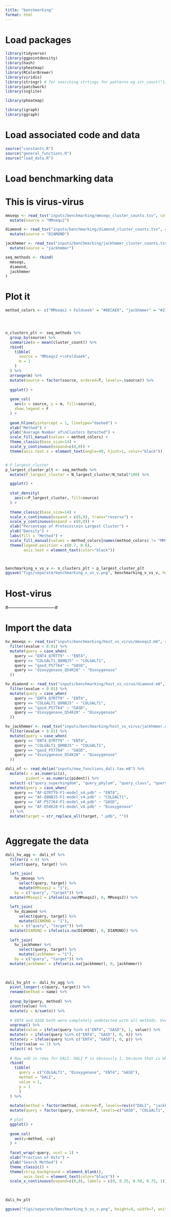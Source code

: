 ```yaml
---
title: "benchmarking"
format: html
---
```


# Load packages
```r
library(tidyverse)
library(ggpointdensity)
library(hash)
library(pheatmap)
library(RColorBrewer)
library(viridis)
library(stringr) # for searching strtings for patterns eg str_count("1,2,3", ',') --> 2
library(patchwork)
library(svglite)

library(pheatmap)

library(igraph)
library(ggraph)
```

# Load associated code and data
```r
source("constants.R")
source("general_functions.R")
source("load_data.R")
```

# Load benchmarking data
# This is virus-virus
```r
mmseqs <- read_tsv("inputs/benchmarking/mmseqs_cluster_counts.tsv", col_names = c("cluster_ID", "cluster_count", "N_largest_cluster", "N_total")) %>%
  mutate(source = "MMseqs2")

diamond <- read_tsv("inputs/benchmarking/diamond_cluster_counts.tsv", col_names = c("cluster_ID", "cluster_count", "N_largest_cluster", "N_total")) %>%
  mutate(source = "DIAMOND")

jackhmmer <- read_tsv("inputs/benchmarking/jackhmmer_cluster_counts.tsv.tmp", col_names = c("cluster_ID", "cluster_count", "N_largest_cluster", "N_total")) %>%
  mutate(source = "jackhmmer")

seq_methods <- rbind(
  mmseqs, 
  diamond,
  jackhmmer
)
```

# Plot it
```r

method_colors <- c("MMseqs2 + Foldseek" = "#8ECAE6", "jackhmmer" = "#219EBC", "DIAMOND" = "#126782", "MMseqs2" = "#023047")




n_clusters_plt <- seq_methods %>%
  group_by(source) %>%
  summarize(m = mean(cluster_count)) %>%
  rbind(
    tibble(
      source = "MMseqs2 +\nFoldseek",
      m = 1
    )
  ) %>%
  arrange(m) %>%
  mutate(source = factor(source, ordered=T, levels=.$source)) %>%
  
  ggplot() +
  
  geom_col(
    aes(x = source, y = m, fill=source),
    show.legend = F
  ) +
  
  geom_hline(yintercept = 1, linetype="dashed") +
  xlab("Method") +
  ylab("Average Number of\nClusters Detected") +
  scale_fill_manual(values = method_colors) +
  theme_classic(base_size=14) +
  scale_y_continuous(expand=c(0,0)) +
  theme(axis.text.x = element_text(angle=40, hjust=1, color="black"))


# P_largest_cluster
p_largest_cluster_plt <- seq_methods %>%
  mutate(P_largest_cluster = N_largest_cluster/N_total*100) %>%

  ggplot() +
  
  stat_density(
    aes(x=P_largest_cluster, fill=source)
  ) +
  
  theme_classic(base_size=14) +
  scale_x_continuous(expand = c(0,0), trans="reverse") +
  scale_y_continuous(expand = c(0,0)) +
  xlab("Percentage of Proteins\nin Largest Cluster") +
  ylab("Density") +
  labs(fill = "Method") +
  scale_fill_manual(values = method_colors[names(method_colors) != "MMseqs2 + Foldseek"]) +
  theme(legend.position = c(0.7, 0.6),
        axis.text = element_text(color="black"))



benchmarking_v_vs_v <- n_clusters_plt + p_largest_cluster_plt
ggsave("figs/separate/benchmarking_v_vs_v.png", benchmarking_v_vs_v, height=3, width=7.5, units="in")
```


# Host-virus
#--------------------------------#

# Import the data
```r
hv_mmseqs <- read_tsv("inputs/benchmarking/host_vs_virus/mmseqs2.m8", col_names = c("query", "target", "fident", "alnlen", "mismatch", "gapopen", "qstart", "qend", "tstart", "tend", "evalue", "bits")) %>%
  filter(evalue < 0.01) %>%
  mutate(query = case_when(
    query == "ENT4_Q7RTT9" ~ "ENT4",
    query == "COLGALT1_Q8NBJ5" ~ "COLGALT1",
    query == "gasd_P57764" ~ "GASD",
    query == "dioxygenase_Q54K28" ~ "Dioxygenase"
  ))

hv_diamond <- read_tsv("inputs/benchmarking/host_vs_virus/diamond.m8", col_names = c("query", "target", "pident", "length", "mismatch", "gapopen", "qstart", "qend", "sstart", "send", "evalue", "bitscore")) %>%
  filter(evalue < 0.01) %>%
  mutate(query = case_when(
    query == "ENT4_Q7RTT9" ~ "ENT4",
    query == "COLGALT1_Q8NBJ5" ~ "COLGALT1",
    query == "gasd_P57764" ~ "GASD",
    query == "dioxygenase_Q54K28" ~ "Dioxygenase"
  ))

hv_jackhmmer <- read_tsv("inputs/benchmarking/host_vs_virus/jackhmmer.m8", col_names =c("query", "target", "evalue", "bits")) %>%
  filter(evalue < 0.01) %>%
  mutate(query = case_when(
    query == "ENT4_Q7RTT9" ~ "ENT4",
    query == "COLGALT1_Q8NBJ5" ~ "COLGALT1",
    query == "gasd_P57764" ~ "GASD",
    query == "dioxygenase_Q54K28" ~ "Dioxygenase"
  ))

dali_nf <- read_delim("inputs/new_functions_dali.tax.m8") %>%
  mutate(z = as.numeric(z),
         pident = as.numeric(pident)) %>%
  select(-c("query_superkingdom", "query_phylum", "query_class", "query_order", "query_family", "query_genus", "query_species")) %>%
  mutate(query = case_when(
    query == "AF-Q7RTT9-F1-model_v4.pdb" ~ "ENT4",
    query == "AF-Q8NBJ5-F1-model_v4.pdb" ~ "COLGALT1",
    query == "AF-P57764-F1-model_v4.pdb" ~ "GASD",
    query == "AF-Q54K28-F1-model_v4.pdb" ~ "Dioxygenase"
  )) %>%
  mutate(target = str_replace_all(target, ".pdb", ""))



```

# Aggregate the data
```r
dali_hv_agg <- dali_nf %>%
  filter(z > 8) %>%
  select(query, target) %>%
  
  left_join(
    hv_mmseqs %>%
      select(query, target) %>%
      mutate(MMseqs2 = "1"),
    by = c("query", "target")) %>%
  mutate(MMseqs2 = ifelse(is.na(MMseqs2), 0, MMseqs2)) %>%
  
  left_join(
    hv_diamond %>%
      select(query, target) %>%
      mutate(DIAMOND = "1"),
    by = c("query", "target")) %>%
  mutate(DIAMOND = ifelse(is.na(DIAMOND), 0, DIAMOND)) %>%
  
  left_join(
    hv_jackhmmer %>%
      select(query, target) %>%
      mutate(jackhmmer = "1"),
    by = c("query", "target")) %>%
  mutate(jackhmmer = ifelse(is.na(jackhmmer), 0, jackhmmer))
  
  

dali_hv_plt <- dali_hv_agg %>%
  pivot_longer(-c(query, target)) %>%
  rename(method = name) %>%
  
  group_by(query, method) %>%
  count(value) %>%
  mutate(p = n/sum(n)) %>%
  
  # ENT4 and GASD both were completely undetected with all methods. Overwrite the valyes to 1, and p to 0, so they are kept in subsequent filter step
  ungroup() %>%
  mutate(value = ifelse(query %in% c("ENT4", "GASD"), 1, value)) %>%
  mutate(n = ifelse(query %in% c("ENT4", "GASD"), 0, n)) %>%
  mutate(p = ifelse(query %in% c("ENT4", "GASD"), 0, p)) %>%
  filter(value == 1) %>%
  select(-n) %>%
  
  # Now add in rows for DALI. DALI P is obviously 1, because that is what we're tallying from
  rbind(
    tibble(
      query = c("COLGALT1", "Dioxygenase", "ENT4", "GASD"), 
      method = "DALI",
      value = 1,
      p = 1
      )
  ) %>%
  
  mutate(method = factor(method, ordered=T, levels=rev(c("DALI", "jackhmmer", "DIAMOND", "MMseqs2")))) %>%
  mutate(query = factor(query, ordered=T, levels=c("GASD", "COLGALT1", "ENT4", "Dioxygenase"))) %>%

  # plot
  ggplot() +
  
  geom_col(
    aes(y=method, x=p)
  ) +
  
  facet_wrap(~query, ncol = 1) +
  xlab("Fraction of Hits") +
  ylab("Search Method") +
  theme_classic() +
  theme(strip.background = element_blank(),
        axis.text = element_text(color="black")) +
  scale_x_continuous(expand=c(0,0), labels = c(0, 0.25, 0.50, 0.75, 1))
    
  

dali_hv_plt

ggsave("figs/separate/benchmarking_h_vs_v.png", height=9, width=7, units="cm")

```



